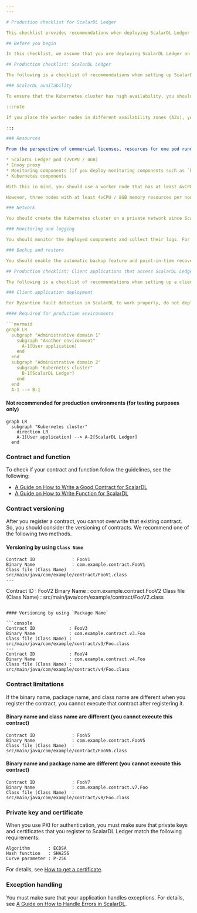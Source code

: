 ```yaml
---
---

# Production checklist for ScalarDL Ledger

This checklist provides recommendations when deploying ScalarDL Ledger in a production environment.

## Before you begin

In this checklist, we assume that you are deploying ScalarDL Ledger on a managed Kubernetes cluster, which is recommended.

## Production checklist: ScalarDL Ledger

The following is a checklist of recommendations when setting up ScalarDL Ledger in a production environment.

### ScalarDL availability

To ensure that the Kubernetes cluster has high availability, you should use at least three worker nodes and deploy at least three pods spread across the worker nodes. You can see the [sample configurations](https://github.com/scalar-labs/scalar-kubernetes/blob/master/conf/scalardl-custom-values.yaml) of `podAntiAffinity` for making three pods spread across the worker nodes.

:::note

If you place the worker nodes in different availability zones (AZs), you can withstand an AZ failure.

:::

### Resources

From the perspective of commercial licenses, resources for one pod running ScalarDL Ledger are limited to 2vCPU / 4GB memory. In addition to the ScalarDL Ledger pod, Kubernetes could deploy some of the following components to each worker node:

* ScalarDL Ledger pod (2vCPU / 4GB)
* Envoy proxy
* Monitoring components (if you deploy monitoring components such as `kube-prometheus-stack`)
* Kubernetes components

With this in mind, you should use a worker node that has at least 4vCPU / 8GB memory resources and use at least three worker nodes for availability, as mentioned in [ScalarDL availability](#scalardl-availability).

However, three nodes with at least 4vCPU / 8GB memory resources per node is the minimum environment for production. You should also consider the resources of the Kubernetes cluster (for example, the number of worker nodes, vCPUs per node, memory per node, and ScalarDL Ledger pods), which depend on your system's workload. In addition, if you plan to scale the pods automatically by using some features like [Horizontal Pod Autoscaling (HPA)](https://kubernetes.io/docs/tasks/run-application/horizontal-pod-autoscale/), you should consider the maximum number of pods on the worker node when deciding the worker node resources.

### Network

You should create the Kubernetes cluster on a private network since ScalarDL Ledger does not provide any services to users directly via internet access. We recommend accessing ScalarDL Ledger via a private network from your applications.

### Monitoring and logging

You should monitor the deployed components and collect their logs. For details, see [Monitoring Scalar products on a Kubernetes cluster](K8sMonitorGuide.mdx) and [Collecting logs from Scalar products on a Kubernetes cluster](K8sLogCollectionGuide.mdx).

### Backup and restore

You should enable the automatic backup feature and point-in-time recovery (PITR) feature in the backend database. For details, see [Set up a database for ScalarDB/ScalarDL deployment](SetupDatabase.mdx).

## Production checklist: Client applications that access ScalarDL Ledger

The following is a checklist of recommendations when setting up a client application that accesses ScalarDL Ledger in a production environment.

### Client application deployment

For Byzantine fault detection in ScalarDL to work properly, do not deploy your application pods on the same Kubernetes clusters as the ScalarDL Ledger deployment. Instead, you must deploy your application in an environment other than the administrative domain (other than the Kubernetes cluster) for the ScalarDL Ledger deployment.

#### Required for production environments

```mermaid
graph LR
  subgraph "Administrative domain 1"
    subgraph "Another environment"
      A-1[User application]
    end
  end
  subgraph "Administrative domain 2"
    subgraph "Kubernetes cluster"
      B-1[ScalarDL Ledger]
    end
  end
  A-1 --> B-1
```

#### Not recommended for production environments (for testing purposes only)

```mermaid
graph LR
  subgraph "Kubernetes cluster"
    direction LR
    A-1[User application] --> A-2[ScalarDL Ledger]
  end
```

### Contract and function

To check if your contract and function follow the guidelines, see the following:

* [A Guide on How to Write a Good Contract for ScalarDL](https://scalardl.scalar-labs.com/docs/latest/how-to-write-contract)
* [A Guide on How to Write Function for ScalarDL](https://scalardl.scalar-labs.com/docs/latest/how-to-write-function)

### Contract versioning

After you register a contract, you cannot overwrite that existing contract. So, you should consider the versioning of contracts. We recommend one of the following two methods.

#### Versioning by using `Class Name`

```console
Contract ID              : FooV1
Binary Name              : com.example.contract.FooV1
Class file (Class Name)  : src/main/java/com/example/contract/FooV1.class
---
```

Contract ID              : FooV2
Binary Name              : com.example.contract.FooV2
Class file (Class Name)  : src/main/java/com/example/contract/FooV2.class
```

#### Versioning by using `Package Name`

```console
Contract ID             : FooV3
Binary Name             : com.example.contract.v3.Foo
Class file (Class Name) : src/main/java/com/example/contract/v3/Foo.class
---
Contract ID             : FooV4
Binary Name             : com.example.contract.v4.Foo
Class file (Class Name) : src/main/java/com/example/contract/v4/Foo.class
```

### Contract limitations

If the binary name, package name, and class name are different when you register the contract, you cannot execute that contract after registering it.

#### Binary name and class name are different (you cannot execute this contract)

```console
Contract ID              : FooV5
Binary Name              : com.example.contract.FooV5
Class file (Class Name)  : src/main/java/com/example/contract/FooV6.class
```

#### Binary name and package name are different (you cannot execute this contract)

```console
Contract ID              : FooV7
Binary Name              : com.example.contract.v7.Foo
Class file (Class Name)  : src/main/java/com/example/contract/v8/Foo.class
```

### Private key and certificate

When you use PKI for authentication, you must make sure that private keys and certificates that you register to ScalarDL Ledger match the following requirements:

```console
Algorithm       : ECDSA
Hash function   : SHA256
Curve parameter : P-256
```

For details, see [How to get a certificate](https://scalardl.scalar-labs.com/docs/latest/ca/caclient-getting-started).

### Exception handling

You must make sure that your application handles exceptions. For details, see [A Guide on How to Handle Errors in ScalarDL](https://scalardl.scalar-labs.com/docs/latest/how-to-handle-errors).
